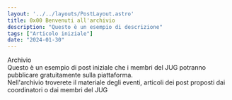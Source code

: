 ```yaml
---
layout: '../../layouts/PostLayout.astro'
title: 0x00 Benvenuti all'archivio
description: "Questo è un esempio di descrizione"
tags: ["Articolo iniziale"]
date: "2024-01-30"
---
```


<div class="text-lg font-semibold">Archivio</div>
Questo è un esempio di post iniziale che i membri del JUG potranno pubblicare gratuitamente sulla piattaforma.<br/>
Nell'archivio troverete il materiale degli eventi, articoli dei post proposti dai coordinatori o dai membri del JUG